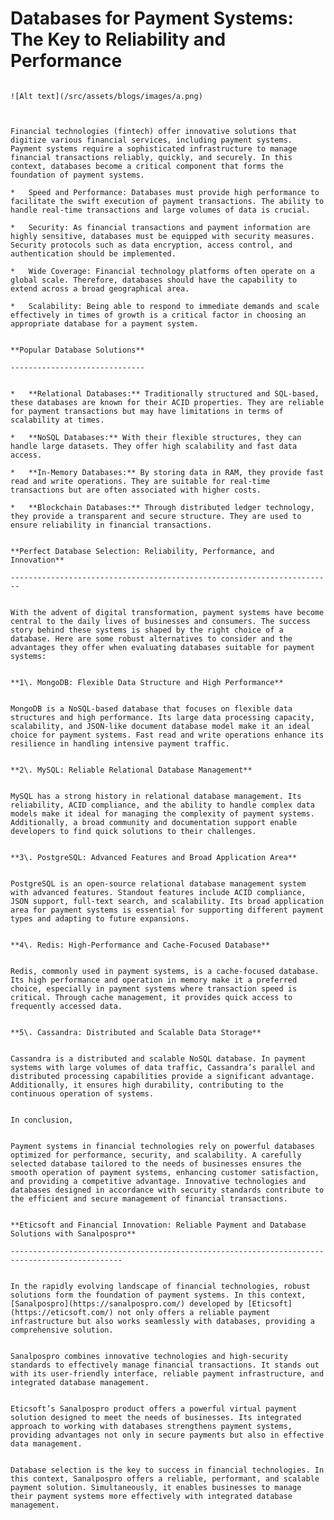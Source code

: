 # Databases for Payment Systems: The Key to Reliability and Performance

                                                                                                                                                                                                                                                                                          ![Alt text](/src/assets/blogs/images/a.png)


                                                                                                                                                                                                                                                                                          Financial technologies (fintech) offer innovative solutions that digitize various financial services, including payment systems. Payment systems require a sophisticated infrastructure to manage financial transactions reliably, quickly, and securely. In this context, databases become a critical component that forms the foundation of payment systems.
                                                                                                                                                                                                                                                                                          *   Speed and Performance: Databases must provide high performance to facilitate the swift execution of payment transactions. The ability to handle real-time transactions and large volumes of data is crucial.
                                                                                                                                                                                                                                                                                          *   Security: As financial transactions and payment information are highly sensitive, databases must be equipped with security measures. Security protocols such as data encryption, access control, and authentication should be implemented.
                                                                                                                                                                                                                                                                                          *   Wide Coverage: Financial technology platforms often operate on a global scale. Therefore, databases should have the capability to extend across a broad geographical area.
                                                                                                                                                                                                                                                                                          *   Scalability: Being able to respond to immediate demands and scale effectively in times of growth is a critical factor in choosing an appropriate database for a payment system.

                                                                                                                                                                                                                                                                                          **Popular Database Solutions**
                                                                                                                                                                                                                                                                                          ------------------------------

                                                                                                                                                                                                                                                                                          *   **Relational Databases:** Traditionally structured and SQL-based, these databases are known for their ACID properties. They are reliable for payment transactions but may have limitations in terms of scalability at times.
                                                                                                                                                                                                                                                                                          *   **NoSQL Databases:** With their flexible structures, they can handle large datasets. They offer high scalability and fast data access.
                                                                                                                                                                                                                                                                                          *   **In-Memory Databases:** By storing data in RAM, they provide fast read and write operations. They are suitable for real-time transactions but are often associated with higher costs.
                                                                                                                                                                                                                                                                                          *   **Blockchain Databases:** Through distributed ledger technology, they provide a transparent and secure structure. They are used to ensure reliability in financial transactions.

                                                                                                                                                                                                                                                                                          **Perfect Database Selection: Reliability, Performance, and Innovation**
                                                                                                                                                                                                                                                                                          ------------------------------------------------------------------------

                                                                                                                                                                                                                                                                                          With the advent of digital transformation, payment systems have become central to the daily lives of businesses and consumers. The success story behind these systems is shaped by the right choice of a database. Here are some robust alternatives to consider and the advantages they offer when evaluating databases suitable for payment systems:

                                                                                                                                                                                                                                                                                          **1\. MongoDB: Flexible Data Structure and High Performance**

                                                                                                                                                                                                                                                                                          MongoDB is a NoSQL-based database that focuses on flexible data structures and high performance. Its large data processing capacity, scalability, and JSON-like document database model make it an ideal choice for payment systems. Fast read and write operations enhance its resilience in handling intensive payment traffic.

                                                                                                                                                                                                                                                                                          **2\. MySQL: Reliable Relational Database Management**

                                                                                                                                                                                                                                                                                          MySQL has a strong history in relational database management. Its reliability, ACID compliance, and the ability to handle complex data models make it ideal for managing the complexity of payment systems. Additionally, a broad community and documentation support enable developers to find quick solutions to their challenges.

                                                                                                                                                                                                                                                                                          **3\. PostgreSQL: Advanced Features and Broad Application Area**

                                                                                                                                                                                                                                                                                          PostgreSQL is an open-source relational database management system with advanced features. Standout features include ACID compliance, JSON support, full-text search, and scalability. Its broad application area for payment systems is essential for supporting different payment types and adapting to future expansions.

                                                                                                                                                                                                                                                                                          **4\. Redis: High-Performance and Cache-Focused Database**

                                                                                                                                                                                                                                                                                          Redis, commonly used in payment systems, is a cache-focused database. Its high performance and operation in memory make it a preferred choice, especially in payment systems where transaction speed is critical. Through cache management, it provides quick access to frequently accessed data.

                                                                                                                                                                                                                                                                                          **5\. Cassandra: Distributed and Scalable Data Storage**

                                                                                                                                                                                                                                                                                          Cassandra is a distributed and scalable NoSQL database. In payment systems with large volumes of data traffic, Cassandra’s parallel and distributed processing capabilities provide a significant advantage. Additionally, it ensures high durability, contributing to the continuous operation of systems.

                                                                                                                                                                                                                                                                                          In conclusion,

                                                                                                                                                                                                                                                                                          Payment systems in financial technologies rely on powerful databases optimized for performance, security, and scalability. A carefully selected database tailored to the needs of businesses ensures the smooth operation of payment systems, enhancing customer satisfaction, and providing a competitive advantage. Innovative technologies and databases designed in accordance with security standards contribute to the efficient and secure management of financial transactions.

                                                                                                                                                                                                                                                                                          **Eticsoft and Financial Innovation: Reliable Payment and Database Solutions with Sanalpospro**
                                                                                                                                                                                                                                                                                          -----------------------------------------------------------------------------------------------

                                                                                                                                                                                                                                                                                          In the rapidly evolving landscape of financial technologies, robust solutions form the foundation of payment systems. In this context, [Sanalpospro](https://sanalpospro.com/) developed by [Eticsoft](https://eticsoft.com/) not only offers a reliable payment infrastructure but also works seamlessly with databases, providing a comprehensive solution.

                                                                                                                                                                                                                                                                                          Sanalpospro combines innovative technologies and high-security standards to effectively manage financial transactions. It stands out with its user-friendly interface, reliable payment infrastructure, and integrated database management.

                                                                                                                                                                                                                                                                                          Eticsoft’s Sanalpospro product offers a powerful virtual payment solution designed to meet the needs of businesses. Its integrated approach to working with databases strengthens payment systems, providing advantages not only in secure payments but also in effective data management.

                                                                                                                                                                                                                                                                                          Database selection is the key to success in financial technologies. In this context, Sanalpospro offers a reliable, performant, and scalable payment solution. Simultaneously, it enables businesses to manage their payment systems more effectively with integrated database management.